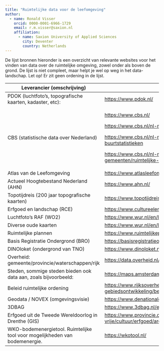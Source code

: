 ```yaml
---
title: "Ruimtelijke data voor de leefomgeving"
author:
  - name: Ronald Visser
    orcid: 0000-0001-6966-1729
    email: r.m.visser@saxion.nl
    affiliation: 
      - name: Saxion University of Applied Sciences
        city: Deventer
        country: Netherlands
---
```


De lijst bronnen hieronder is een overzicht van relevante websites voor het vinden van data over de ruimtelijke omgeving, zowel onder als boven de grond. De lijst is niet compleet, maar helpt je wel op weg in het data-landschap. Let op! Er zit geen ordening in de lijst.

+-----------------------------------------------------------------------------+--------------------------------------------------------------------------------------------------------------------+
| Leverancier (omschrijving)                                                  | Link                                                                                                               |
+=============================================================================+====================================================================================================================+
| PDOK (luchtfoto's, topografische kaarten, kadaster, etc):                   | <https://www.pdok.nl/>                                                                                             |
+-----------------------------------------------------------------------------+--------------------------------------------------------------------------------------------------------------------+
| CBS (statistische data over Nederland)                                      | <https://www.cbs.nl/>                                                                                              |
|                                                                             |                                                                                                                    |
|                                                                             | <https://www.cbs.nl/nl-nl/dossier/nederland-regionaal/geografische-data>                                           |
|                                                                             |                                                                                                                    |
|                                                                             | <https://www.cbs.nl/nl-nl/dossier/nederland-regionaal/wijk-en-buurtstatistieken>                                   |
|                                                                             |                                                                                                                    |
|                                                                             | <https://www.cbs.nl/nl-nl/dossier/nederland-regionaal/informatie-voor-gemeenten/ruimtelijke-statistieken>          |
+-----------------------------------------------------------------------------+--------------------------------------------------------------------------------------------------------------------+
| Atlas van de Leefomgeving                                                   | <https://www.atlasleefomgeving.nl/>                                                                                |
+-----------------------------------------------------------------------------+--------------------------------------------------------------------------------------------------------------------+
| Actueel Hoogtebestand Nederland (AHN)                                       | <https://www.ahn.nl/>                                                                                              |
+-----------------------------------------------------------------------------+--------------------------------------------------------------------------------------------------------------------+
| Topotijdreis (200 jaar topografische kaarten)                               | <https://www.topotijdreis.nl/>                                                                                     |
+-----------------------------------------------------------------------------+--------------------------------------------------------------------------------------------------------------------+
| Erfgoed en landschap (RCE)                                                  | <https://www.cultureelerfgoed.nl/onderwerpen/bronnen-en-kaarten/overzicht>                                         |
+-----------------------------------------------------------------------------+--------------------------------------------------------------------------------------------------------------------+
| Luchtfoto's RAF (WO2)                                                       | <https://www.wur.nl/en/library/special-collections/aerial-photographs.htm>                                         |
+-----------------------------------------------------------------------------+--------------------------------------------------------------------------------------------------------------------+
| Diverse oude kaarten                                                        | <https://www.wur.nl/en/library/special-collections/maps-atlases.htm>                                               |
+-----------------------------------------------------------------------------+--------------------------------------------------------------------------------------------------------------------+
| Ruimtelijke plannen                                                         | <https://www.ruimtelijkeplannen.nl/home>                                                                           |
+-----------------------------------------------------------------------------+--------------------------------------------------------------------------------------------------------------------+
| Basis Registratie Ondergrond (BRO)                                          | <https://basisregistratieondergrond.nl/>                                                                           |
+-----------------------------------------------------------------------------+--------------------------------------------------------------------------------------------------------------------+
| DINOloket (ondergrond van TNO)                                              | <https://www.dinoloket.nl/>                                                                                        |
+-----------------------------------------------------------------------------+--------------------------------------------------------------------------------------------------------------------+
| Overheid: gemeente/provincie/waterschappen/rijk                             | <https://data.overheid.nl/datasets> (diverse datasets)                                                             |
+-----------------------------------------------------------------------------+--------------------------------------------------------------------------------------------------------------------+
| Steden, sommige steden bieden ook data aan, zoals bijvoorbeeld:             | <https://maps.amsterdam.nl/open_geodata/>                                                                          |
+-----------------------------------------------------------------------------+--------------------------------------------------------------------------------------------------------------------+
| Beleid ruimtelijke ordening                                                 | <https://www.rijksoverheid.nl/onderwerpen/ruimtelijke-ordening-en-gebiedsontwikkeling/beleid-ruimtelijke-ordening> |
+-----------------------------------------------------------------------------+--------------------------------------------------------------------------------------------------------------------+
| Geodata / NOVEX (omgevingsvisie)                                            | <https://www.denationaleomgevingsvisie.nl/novex/ruimtelijke+data/default.aspx>                                     |
+-----------------------------------------------------------------------------+--------------------------------------------------------------------------------------------------------------------+
| 3DBAG                                                                       | <https://www.3dbag.nl/en/viewer>                                                                                   |
+-----------------------------------------------------------------------------+--------------------------------------------------------------------------------------------------------------------+
| Erfgoed uit de Tweede Wereldoorlog in Drenthe (GIS)                         | <https://www.provincie.drenthe.nl/onderwerpen/cultuur-sport-vrije/cultuur/erfgoed/archeologie/erfgoed-tweede/>     |
+-----------------------------------------------------------------------------+--------------------------------------------------------------------------------------------------------------------+
| WKO-bodemenergietool. Ruimtelijke tool voor mogelijkheden van bodemenergie. | <https://wkotool.nl/>                                                                                              |
+-----------------------------------------------------------------------------+--------------------------------------------------------------------------------------------------------------------+
